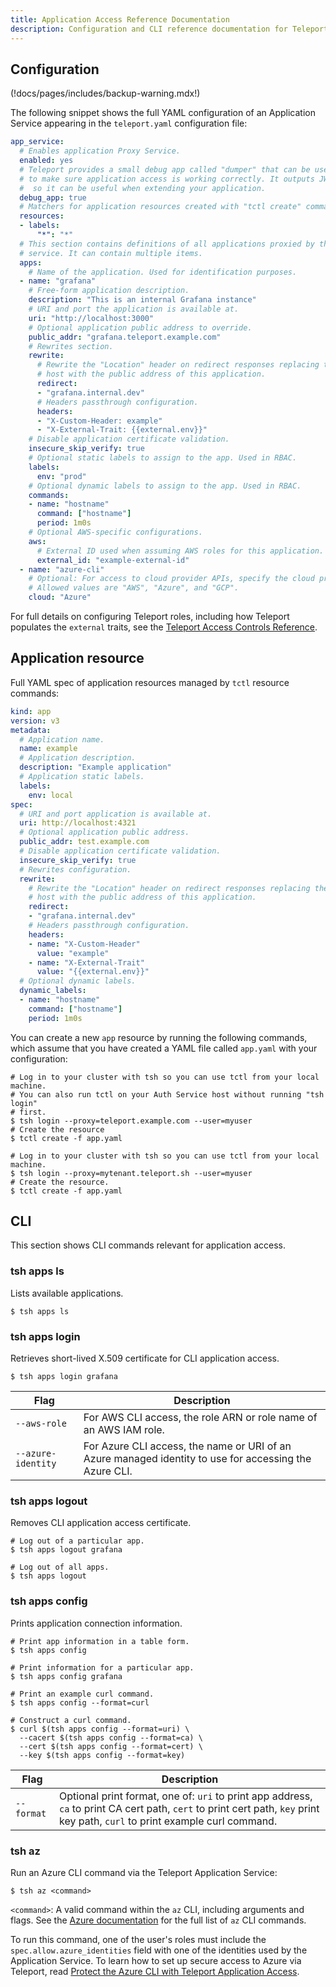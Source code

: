 ```yaml
---
title: Application Access Reference Documentation
description: Configuration and CLI reference documentation for Teleport application access.
---
```


## Configuration

(!docs/pages/includes/backup-warning.mdx!)

The following snippet shows the full YAML configuration of an Application Service
appearing in the `teleport.yaml` configuration file:

```yaml
app_service:
  # Enables application Proxy Service.
  enabled: yes
  # Teleport provides a small debug app called "dumper" that can be used
  # to make sure application access is working correctly. It outputs JWTs,
  #  so it can be useful when extending your application.
  debug_app: true
  # Matchers for application resources created with "tctl create" command.
  resources:
  - labels:
      "*": "*"
  # This section contains definitions of all applications proxied by this
  # service. It can contain multiple items.
  apps:
    # Name of the application. Used for identification purposes.
  - name: "grafana"
    # Free-form application description.
    description: "This is an internal Grafana instance"
    # URI and port the application is available at.
    uri: "http://localhost:3000"
    # Optional application public address to override.
    public_addr: "grafana.teleport.example.com"
    # Rewrites section.
    rewrite:
      # Rewrite the "Location" header on redirect responses replacing the
      # host with the public address of this application.
      redirect:
      - "grafana.internal.dev"
      # Headers passthrough configuration.
      headers:
      - "X-Custom-Header: example"
      - "X-External-Trait: {{external.env}}"
    # Disable application certificate validation.
    insecure_skip_verify: true
    # Optional static labels to assign to the app. Used in RBAC.
    labels:
      env: "prod"
    # Optional dynamic labels to assign to the app. Used in RBAC.
    commands:
    - name: "hostname"
      command: ["hostname"]
      period: 1m0s
    # Optional AWS-specific configurations.
    aws:
      # External ID used when assuming AWS roles for this application.
      external_id: "example-external-id"
  - name: "azure-cli"
    # Optional: For access to cloud provider APIs, specify the cloud provider.
    # Allowed values are "AWS", "Azure", and "GCP".
    cloud: "Azure"
```

For full details on configuring Teleport roles, including how Teleport
populates the `external` traits, see the [Teleport Access Controls
Reference](../access-controls/roles.mdx).

## Application resource

Full YAML spec of application resources managed by `tctl` resource commands:

```yaml
kind: app
version: v3
metadata:
  # Application name.
  name: example
  # Application description.
  description: "Example application"
  # Application static labels.
  labels:
    env: local
spec:
  # URI and port application is available at.
  uri: http://localhost:4321
  # Optional application public address.
  public_addr: test.example.com
  # Disable application certificate validation.
  insecure_skip_verify: true
  # Rewrites configuration.
  rewrite:
    # Rewrite the "Location" header on redirect responses replacing the
    # host with the public address of this application.
    redirect:
    - "grafana.internal.dev"
    # Headers passthrough configuration.
    headers:
    - name: "X-Custom-Header"
      value: "example"
    - name: "X-External-Trait"
      value: "{{external.env}}"
  # Optional dynamic labels.
  dynamic_labels:
  - name: "hostname"
    command: ["hostname"]
    period: 1m0s
```

You can create a new `app` resource by running the following commands, which
assume that you have created a YAML file called `app.yaml` with your configuration:

<Tabs>
<TabItem scope={["oss", "enterprise"]} label="Self-Hosted">

```code
# Log in to your cluster with tsh so you can use tctl from your local machine.
# You can also run tctl on your Auth Service host without running "tsh login"
# first.
$ tsh login --proxy=teleport.example.com --user=myuser
# Create the resource
$ tctl create -f app.yaml
```

</TabItem>
<TabItem scope={["cloud"]} label="Teleport Enterprise">

```code
# Log in to your cluster with tsh so you can use tctl from your local machine.
$ tsh login --proxy=mytenant.teleport.sh --user=myuser
# Create the resource.
$ tctl create -f app.yaml
```

</TabItem>

</Tabs>

## CLI

This section shows CLI commands relevant for application access.

### tsh apps ls

Lists available applications.

```code
$ tsh apps ls
```

### tsh apps login

Retrieves short-lived X.509 certificate for CLI application access.

```code
$ tsh apps login grafana
```

| Flag | Description |
| - | - |
| `--aws-role` | For AWS CLI access, the role ARN or role name of an AWS IAM role. |
| `--azure-identity` | For Azure CLI access, the name or URI of an Azure managed identity to use for accessing the Azure CLI. |

### tsh apps logout

Removes CLI application access certificate.

```code
# Log out of a particular app.
$ tsh apps logout grafana

# Log out of all apps.
$ tsh apps logout
```

### tsh apps config

Prints application connection information.

```code
# Print app information in a table form.
$ tsh apps config

# Print information for a particular app.
$ tsh apps config grafana

# Print an example curl command.
$ tsh apps config --format=curl

# Construct a curl command.
$ curl $(tsh apps config --format=uri) \
  --cacert $(tsh apps config --format=ca) \
  --cert $(tsh apps config --format=cert) \
  --key $(tsh apps config --format=key)
```

| Flag | Description |
| - | - |
| `--format` | Optional print format, one of: `uri` to print app address, `ca` to print CA cert path, `cert` to print cert path, `key` print key path, `curl` to print example curl command.|

### tsh az

Run an Azure CLI command via the Teleport Application Service:

```code
$ tsh az <command>
```

`<command>`: A valid command within the `az` CLI, including arguments and flags.
See the [Azure
documentation](https://learn.microsoft.com/en-us/cli/azure/reference-index?view=azure-cli-latest)
for the full list of `az` CLI commands.

To run this command, one of the user's roles must include the
`spec.allow.azure_identities` field with one of the identities used by the
Application Service. To learn how to set up secure access to Azure via Teleport,
read [Protect the Azure CLI with Teleport Application
Access](../../enroll-resources/application-access/cloud-apis/azure.mdx).


